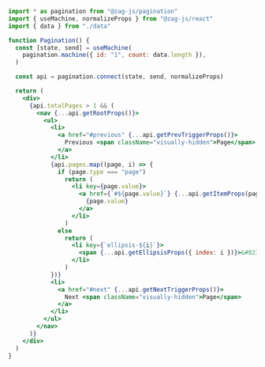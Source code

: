 ```jsx
import * as pagination from "@zag-js/pagination"
import { useMachine, normalizeProps } from "@zag-js/react"
import { data } from "./data"

function Pagination() {
  const [state, send] = useMachine(
    pagination.machine({ id: "1", count: data.length }),
  )

  const api = pagination.connect(state, send, normalizeProps)

  return (
    <div>
      {api.totalPages > 1 && (
        <nav {...api.getRootProps()}>
          <ul>
            <li>
              <a href="#previous" {...api.getPrevTriggerProps()}>
                Previous <span className="visually-hidden">Page</span>
              </a>
            </li>
            {api.pages.map((page, i) => {
              if (page.type === "page")
                return (
                  <li key={page.value}>
                    <a href={`#${page.value}`} {...api.getItemProps(page)}>
                      {page.value}
                    </a>
                  </li>
                )
              else
                return (
                  <li key={`ellipsis-${i}`}>
                    <span {...api.getEllipsisProps({ index: i })}>&#8230;</span>
                  </li>
                )
            })}
            <li>
              <a href="#next" {...api.getNextTriggerProps()}>
                Next <span className="visually-hidden">Page</span>
              </a>
            </li>
          </ul>
        </nav>
      )}
    </div>
  )
}
```
